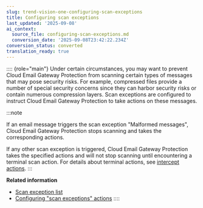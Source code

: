 ```yaml
---
slug: trend-vision-one-configuring-scan-exceptions
title: Configuring scan exceptions
last_updated: '2025-09-08'
ai_context:
  source_file: configuring-scan-exceptions.md
  conversion_date: '2025-09-08T23:42:22.234Z'
conversion_status: converted
translation_ready: true
---
```


:::: {role="main"}
Under certain circumstances, you may want to prevent Cloud Email Gateway Protection from scanning certain types of messages that may pose security risks. For example, compressed files provide a number of special security concerns since they can harbor security risks or contain numerous compression layers. Scan exceptions are configured to instruct Cloud Email Gateway Protection to take actions on these messages.

:::note

If an email message triggers the scan exception "Malformed messages", Cloud Email Gateway Protection stops scanning and takes the corresponding actions.

If any other scan exception is triggered, Cloud Email Gateway Protection takes the specified actions and will not stop scanning until encountering a terminal scan action. For details about terminal actions, see [intercept actions](actions.mdx).
:::

**Related information**

- [Scan exception list](scan-exception-list.mdx)
- [Configuring "scan exceptions" actions](configuring-scan-exceptions-actions.mdx)
::::
